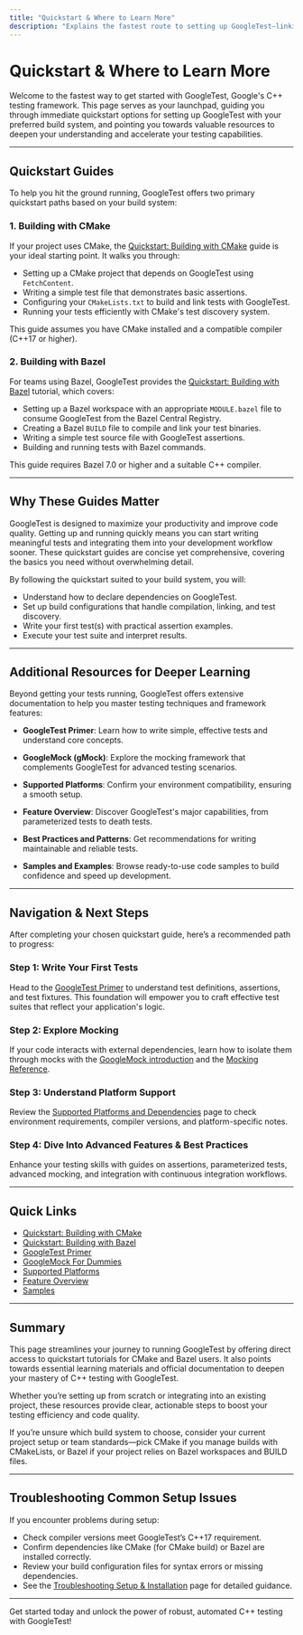 ```yaml
---
title: "Quickstart & Where to Learn More"
description: "Explains the fastest route to setting up GoogleTest—linking to official documentation, providing direct links to quickstart guides (CMake and Bazel), and noting resources for deeper learning. Includes references to key documentation and onboarding pages."
---
```


# Quickstart & Where to Learn More

Welcome to the fastest way to get started with GoogleTest, Google's C++ testing framework. This page serves as your launchpad, guiding you through immediate quickstart options for setting up GoogleTest with your preferred build system, and pointing you towards valuable resources to deepen your understanding and accelerate your testing capabilities.

---

## Quickstart Guides

To help you hit the ground running, GoogleTest offers two primary quickstart paths based on your build system:

### 1. Building with CMake

If your project uses CMake, the [Quickstart: Building with CMake](quickstart-cmake.md) guide is your ideal starting point. It walks you through:

- Setting up a CMake project that depends on GoogleTest using `FetchContent`.
- Writing a simple test file that demonstrates basic assertions.
- Configuring your `CMakeLists.txt` to build and link tests with GoogleTest.
- Running your tests efficiently with CMake's test discovery system.

This guide assumes you have CMake installed and a compatible compiler (C++17 or higher).

### 2. Building with Bazel

For teams using Bazel, GoogleTest provides the [Quickstart: Building with Bazel](quickstart-bazel.md) tutorial, which covers:

- Setting up a Bazel workspace with an appropriate `MODULE.bazel` file to consume GoogleTest from the Bazel Central Registry.
- Creating a Bazel `BUILD` file to compile and link your test binaries.
- Writing a simple test source file with GoogleTest assertions.
- Building and running tests with Bazel commands.

This guide requires Bazel 7.0 or higher and a suitable C++ compiler.

---

## Why These Guides Matter

GoogleTest is designed to maximize your productivity and improve code quality. Getting up and running quickly means you can start writing meaningful tests and integrating them into your development workflow sooner. These quickstart guides are concise yet comprehensive, covering the basics you need without overwhelming detail.

By following the quickstart suited to your build system, you will:

- Understand how to declare dependencies on GoogleTest.
- Set up build configurations that handle compilation, linking, and test discovery.
- Write your first test(s) with practical assertion examples.
- Execute your test suite and interpret results.

---

## Additional Resources for Deeper Learning

Beyond getting your tests running, GoogleTest offers extensive documentation to help you master testing techniques and framework features:

- **GoogleTest Primer**: Learn how to write simple, effective tests and understand core concepts.

- **GoogleMock (gMock)**: Explore the mocking framework that complements GoogleTest for advanced testing scenarios.

- **Supported Platforms**: Confirm your environment compatibility, ensuring a smooth setup.

- **Feature Overview**: Discover GoogleTest's major capabilities, from parameterized tests to death tests.

- **Best Practices and Patterns**: Get recommendations for writing maintainable and reliable tests.

- **Samples and Examples**: Browse ready-to-use code samples to build confidence and speed up development.

---

## Navigation & Next Steps

After completing your chosen quickstart guide, here’s a recommended path to progress:

### Step 1: Write Your First Tests

Head to the [GoogleTest Primer](primer.md) to understand test definitions, assertions, and test fixtures. This foundation will empower you to craft effective test suites that reflect your application's logic.

### Step 2: Explore Mocking

If your code interacts with external dependencies, learn how to isolate them through mocks with the [GoogleMock introduction](gmock_for_dummies.md) and the [Mocking Reference](reference/mocking.md).

### Step 3: Understand Platform Support

Review the [Supported Platforms and Dependencies](platforms.md) page to check environment requirements, compiler versions, and platform-specific notes.

### Step 4: Dive Into Advanced Features & Best Practices

Enhance your testing skills with guides on assertions, parameterized tests, advanced mocking, and integration with continuous integration workflows.

---

## Quick Links

- [Quickstart: Building with CMake](quickstart-cmake.md)
- [Quickstart: Building with Bazel](quickstart-bazel.md)
- [GoogleTest Primer](primer.md)
- [GoogleMock For Dummies](gmock_for_dummies.md)
- [Supported Platforms](platforms.md)
- [Feature Overview](features-at-a-glance.mdx)
- [Samples](samples.md)

---

## Summary

This page streamlines your journey to running GoogleTest by offering direct access to quickstart tutorials for CMake and Bazel users. It also points towards essential learning materials and official documentation to deepen your mastery of C++ testing with GoogleTest.

Whether you’re setting up from scratch or integrating into an existing project, these resources provide clear, actionable steps to boost your testing efficiency and code quality.

<Tip>
If you’re unsure which build system to choose, consider your current project setup or team standards—pick CMake if you manage builds with CMakeLists, or Bazel if your project relies on Bazel workspaces and BUILD files.
</Tip>

---

## Troubleshooting Common Setup Issues

If you encounter problems during setup:

- Check compiler versions meet GoogleTest’s C++17 requirement.
- Confirm dependencies like CMake (for CMake build) or Bazel are installed correctly.
- Review your build configuration files for syntax errors or missing dependencies.
- See the [Troubleshooting Setup & Installation](troubleshooting-setup.md) page for detailed guidance.

---

Get started today and unlock the power of robust, automated C++ testing with GoogleTest!